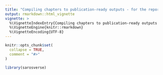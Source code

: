 ```yaml
---
title: "Compiling chapters to publication-ready outputs - for the report editor"
output: rmarkdown::html_vignette
vignette: >
  %\VignetteIndexEntry{Compiling chapters to publication-ready outputs - for the report editor}
  %\VignetteEngine{knitr::rmarkdown}
  %\VignetteEncoding{UTF-8}
---
```


```r
knitr::opts_chunk$set(
  collapse = TRUE,
  comment = "#>"
)
```

```r
library(sarosverse)
```
